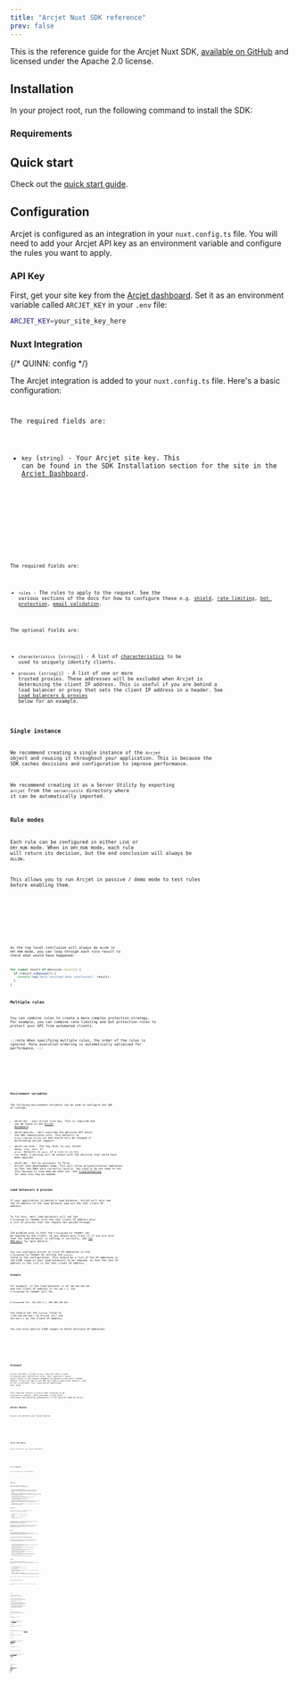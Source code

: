 ```yaml
---
title: "Arcjet Nuxt SDK reference"
prev: false
---
```






[<SDKVersionNuxt />](https://www.npmjs.com/package/@arcjet/nuxt)

This is the reference guide for the Arcjet Nuxt SDK, [available on
GitHub](https://github.com/arcjet/arcjet-js) and licensed under the Apache 2.0
license.

<WhatIsArcjet />

## Installation

In your project root, run the following command to install the SDK:

<Installation showFrameworkSwitcher={false} />

### Requirements

<Requirements />

## Quick start

Check out the [quick start guide](/get-started?f=nuxt).

## Configuration

Arcjet is configured as an integration in your `nuxt.config.ts` file. You will
need to add your Arcjet API key as an environment variable and configure the
rules you want to apply.

### API Key

First, get your site key from the [Arcjet dashboard](https://app.arcjet.com).
Set it as an environment variable called `ARCJET_KEY` in your `.env` file:

```bash
ARCJET_KEY=your_site_key_here
```

### Nuxt Integration

{/* QUINN: config */}

The Arcjet integration is added to your `nuxt.config.ts` file. Here's a basic
configuration:

<Code
  code={removeTSCCommentDirectives(ConfigurationTS)}
  lang="ts"
  title="nuxt.config.ts"
/>

The required fields are:

- `key` (`string`) - Your Arcjet site key. This can be found in the SDK
  Installation section for the site in the [Arcjet
  Dashboard](https://app.arcjet.com).

<Tabs>
  <TabItem label="TS">
    <Code code={ConfigurationInitTS} title="server/utils/arcjet.ts" lang="ts" />
  </TabItem>
  <TabItem label="JS">
    <Code code={ConfigurationInitJS} title="server/utils/arcjet.js" lang="js" />
  </TabItem>
</Tabs>

The required fields are:

- `rules` - The rules to apply to the request. See the various sections of the
  docs for how to configure these e.g. [shield](/shield/reference?f=bun), [rate
  limiting](/rate-limiting/reference?f=bun), [bot
  protection](/bot-protection/reference?f=bun), [email
  validation](/email-validation/reference?f=bun).

The optional fields are:

- `characteristics` (`string[]`) - A list of
  [characteristics](/fingerprints#built-in-characteristics) to be used to
  uniquely identify clients.
- `proxies` (`string[]`) - A list of one or more trusted proxies. These
  addresses will be excluded when Arcjet is determining the client IP address.
  This is useful if you are behind a load balancer or proxy that sets the client
  IP address in a header. See [Load balancers &
  proxies](#load-balancers--proxies) below for an example.

### Single instance

We recommend creating a single instance of the `Arcjet` object and reusing it
throughout your application. This is because the SDK caches decisions and
configuration to improve performance.

We recommend creating it as a Server Utility by exporting `arcjet` from the
`server/utils` directory where it can be automatically imported.

### Rule modes

Each rule can be configured in either `LIVE` or `DRY_RUN` mode. When in
`DRY_RUN` mode, each rule will return its decision, but the end conclusion will
always be `ALLOW`.

This allows you to run Arcjet in passive / demo mode to test rules before
enabling them.

<Tabs>
  <TabItem label="TS">
    <Code
      code={removeTSCCommentDirectives(RuleModesConfigTS)}
      lang="ts"
      title="server/utils/arcjet.ts"
    />
  </TabItem>
  <TabItem label="JS">
    <Code
      code={removeTSCCommentDirectives(RuleModesConfigJS)}
      lang="js"
      title="server/utils/arcjet.js"
    />
  </TabItem>
</Tabs>

As the top level conclusion will always be `ALLOW` in `DRY_RUN` mode, you can
loop through each rule result to check what would have happened:

```ts
for (const result of decision.results) {
  if (result.isDenied()) {
    console.log("Rule returned deny conclusion", result);
  }
}
```

### Multiple rules

You can combine rules to create a more complex protection strategy. For example,
you can combine rate limiting and bot protection rules to protect your API from
automated clients.

:::note
When specifying multiple rules, the order of the rules is ignored. Rule
execution ordering is automatically optimized for performance.
:::

<Tabs>
  <TabItem label="TS">
    <Code
      code={removeTSCCommentDirectives(MultipleRulesTS)}
      lang="ts"
      title="server/utils/arcjet.ts"
    />
  </TabItem>
  <TabItem label="JS">
    <Code
      code={removeTSCCommentDirectives(MultipleRulesJS)}
      lang="js"
      title="server/utils/arcjet.js"
    />
  </TabItem>
</Tabs>

### Environment variables

The following environment variables can be used to configure the SDK at runtime:

- `ARCJET_KEY` - Your Arcjet site key. This is required and can be found in the
  [Arcjet dashboard](https://app.arcjet.com).
- `ARCJET_BASE_URL` - Will override the decision API which the SDK communicates
  with. This defaults to `https://decide.arcjet.com` and should only be changed
  if directed by Arcjet support.
- `ARCJET_LOG_LEVEL` - The log level to use, either `debug`, `info`, `warn`, or
  `error`. Defaults to `warn`. If a rule is in dry run mode, a warning will be
  output with the decision that would have been applied.
- `ARCJET_ENV` - Set to `development` to force Arcjet into development mode.
  This will allow private/internal addresses so that the SDKs work correctly
  locally. You usually do not need to set this because it uses `NODE_ENV` when
  set. See
  [Troubleshooting](/troubleshooting#generatefingerprint-ip-is-empty--failed_precondition-client-ip-not-provided)
  for when this may be needed.

### Load balancers & proxies

If your application is behind a load balancer, Arcjet will only see the IP
address of the load balancer and not the real client IP address.

To fix this, most load balancers will set the `X-Forwarded-For` header with the
real client IP address plus a list of proxies that the request has passed
through.

The problem with is that the `X-Forwarded-For` header can be spoofed by the
client, so you should only trust it if you are sure that the load balancer is
setting it correctly. See [the MDN
docs](https://developer.mozilla.org/en-US/docs/Web/HTTP/Headers/X-Forwarded-For)
for more details.

You can configure Arcjet to trust IP addresses in the `X-Forwarded-For` header
by setting the `proxies` field in the configuration. This should be a list of
the IP addresses or the CIDR range of your load balancers to be removed, so that
the last IP address in the list is the real client IP address.

#### Example

For example, if the load balancer is at `100.100.100.100` and the client IP
address is `192.168.1.1`, the `X-Forwarded-For` header will be:

```http
X-Forwarded-For: 192.168.1.1, 100.100.100.100
```

You should set the `proxies` field to `["100.100.100.100"]` so Arcjet will use
`192.168.1.1` as the client IP address.

You can also specify CIDR ranges to match multiple IP addresses.

<Tabs>
  <TabItem label="TS">
    <Code
      code={removeTSCCommentDirectives(ProxiesConfigTS)}
      lang="ts"
      title="server/utils/arcjet.ts"
    />
  </TabItem>
  <TabItem label="JS">
    <Code
      code={removeTSCCommentDirectives(ProxiesConfigJS)}
      lang="js"
      title="server/utils/arcjet.js"
    />
  </TabItem>
</Tabs>

## Protect

Arcjet provides a single `protect` function that is used to execute your
protection rules. This requires a `request` object which is the request
argument as passed to the Astro request handler. Rules you add to the SDK may
require additional details, such as the `validateEmail` rule requiring an
additional `email` prop.

This function returns a `Promise` that resolves to an `ArcjetDecision` object,
which provides a high-level conclusion and detailed explanations of the decision
made by Arcjet.

### Server Routes

Arcjet can protect your Server Routes.

<Tabs>
  <TabItem label="TS">
    <Code
      code={removeTSCCommentDirectives(ServerRoutesTS)}
      lang="ts"
      title="server/routes/protected.get.ts"
    />
  </TabItem>
  <TabItem label="JS">
    <Code
      code={removeTSCCommentDirectives(ServerRoutesJS)}
      lang="js"
      title="server/routes/protected.get.js"
    />
  </TabItem>
</Tabs>

### Server API Routes

Arcjet can protect your Server API Routes.

<Tabs>
  <TabItem label="TS">
    <Code
      code={removeTSCCommentDirectives(ServerAPIRoutesTS)}
      lang="ts"
      title="server/api/protected.post.ts"
    />
  </TabItem>
  <TabItem label="JS">
    <Code
      code={removeTSCCommentDirectives(ServerAPIRoutesJS)}
      lang="js"
      title="server/api/protected.post.js"
    />
  </TabItem>
</Tabs>

### Server Middleware

Arcjet can protect your Server Middleware.

<Tabs>
  <TabItem label="TS">
    <Code
      code={removeTSCCommentDirectives(ServerMiddlewareTS)}
      lang="ts"
      title="server/middleware/protect.ts"
    />
  </TabItem>
  <TabItem label="JS">
    <Code
      code={removeTSCCommentDirectives(ServerMiddlewareJS)}
      lang="js"
      title="server/middleware/protect.js"
    />
  </TabItem>
</Tabs>

## Decision

The `protect` function function returns a `Promise` that resolves to an
`ArcjetDecision` object. This contains the following properties:

- `id` (`string`) - The unique ID for the request. This can be used to look up
  the request in the Arcjet dashboard. It is prefixed with `req_` for decisions
  involving the Arcjet cloud API. For decisions taken locally, the prefix is
  `lreq_`.
- `conclusion` (`"ALLOW" | "DENY" | "CHALLENGE" | "ERROR"`) - The final
  conclusion based on evaluating each of the configured rules. If you wish to
  accept Arcjet's recommended action based on the configured rules then you can
  use this property.
- `reason` (`ArcjetReason`) - An object containing more detailed
  information about the conclusion.
- `results` (`ArcjetRuleResult[]`) - An array of `ArcjetRuleResult` objects
  containing the results of each rule that was executed.
- `ttl` (`uint32`) - The time-to-live for the decision in seconds. This is the
  time that the decision is valid for. After this time, the decision will be
  re-evaluated. The SDK automatically caches `DENY` decisions for the length of
  the TTL.
- `ip` (`ArcjetIpDetails`) - An object containing Arcjet's analysis of the
  client IP address. See IP analysis below for more information.

### Conclusion

The `ArcjetDecision` object has the following methods that should be used to
check the conclusion:

- `isAllowed()` (`bool`) - The request should be allowed.
- `isDenied()` (`bool`) - The request should be denied.
- `isErrored()` (`bool`) - There was an unrecoverable error.

The conclusion will be the highest-severity finding when evaluating the configured
rules. `"DENY"` is the highest severity, followed by `"CHALLENGE"`, then `"ERROR"` and
finally `"ALLOW"` as the lowest severity.

For example, when a bot protection rule returns an error and a validate email
rule returns a deny, the overall conclusion would be deny. To access the error
you would have to use the `results` property on the decision.

### Reason

The `reason` property of the `ArcjetDecision` object contains an `ArcjetReason`
object which provides more detailed information about the conclusion. This is
the final decision reason and is based on the configured rules.

The `ArcjetReason` object has the following methods that can be used to check
which rule caused the conclusion:

It will always be the highest-priority rule that produced that conclusion,
to inspect other rules consider iterating over the `results` property on the decision.

- `isBot()` (`bool`) - Returns `true` if the bot protection rules have been
  applied and the request was considered to have been made by a bot.
- `isEmail()` (`bool`) - Returns `true` if the email rules have been applied and
  the email address has a problem.
- `isRateLimit()` (`bool`) - Returns `true` if the rate limit rules have been
  applied and the request has exceeded the rate limit.
- `isSensitiveInfo()` (`bool`) - Returns `true` if sensitive info rules have
  been applied and sensitive info has been detected.
- `isShield()` (`bool`) - Returns `true` if the shield rules have been applied
  and the request is suspicious based on analysis by Arcjet Shield WAF.
- `isError()` (`bool`) - Returns `true` if there was an error processing the
  request.

### Results

The `results` property of the `ArcjetDecision` object contains an array of
`ArcjetRuleResult` objects. There will be one for each configured rule so you
can inspect the individual results:

- `id` (`string`) - The ID of the rule result. Not yet implemented.
- `state` (`ArcjetRuleState`) - Whether the rule was executed or not.
- `conclusion` (`ArcjetConclusion`) - The conclusion of the rule. This will be
  one of the above conclusions: `ALLOW`, `DENY`, `CHALLENGE`, or `ERROR`.
- `reason` (`ArcjetReason`) - An object containing more detailed information
  about the conclusion for this rule. Each rule type has its own reason object
  with different properties.

You can iterate through the results and check the conclusion for each rule.

```ts
for (const result of decision.results) {
  console.log("Rule Result", result);
}
```

This example will log the full result as well as each rate limit rule:

<Tabs>
  <TabItem label="TS">
    <Code
      code={removeTSCCommentDirectives(DecisionLogConfigTS)}
      lang="ts"
      title="server/utils/arcjet.ts"
    />
    <Code
      code={removeTSCCommentDirectives(DecisionLogTS)}
      lang="ts"
      title="server/api/protected.get.ts"
    />
  </TabItem>
  <TabItem label="JS">
    <Code
      code={removeTSCCommentDirectives(DecisionLogConfigJS)}
      lang="js"
      title="server/utils/arcjet.js"
    />
    <Code
      code={removeTSCCommentDirectives(DecisionLogJS)}
      lang="ts"
      title="server/api/protected.get.js"
    />
  </TabItem>
</Tabs>

#### Rule state

The `state` property of the `ArcjetRuleResult` object is an `ArcjetRuleState`.
Each rule is evaluated individually and can be in one of the following states:

- `DRY_RUN` - The rule was executed in dry run mode. This means that the rule
  was executed but the conclusion was not applied to the request. This is useful
  for testing rules before enabling them.
- `RUN` - The rule was executed and the conclusion was applied to the request.
- `NOT_RUN` - The rule was not executed. This can happen if another rule has
  already reached a conclusion that applies to the request. For example, if a
  rate limit rule is configured then these are evaluated before all other rules.
  If the client has reached the maximum number of requests then other rules will
  not be evaluated.
- `CACHED` - The rule was not executed because the previous result was cached.
  Results are cached when the decision conclusion is `DENY`. Subsequent requests
  from the same client will not be evaluated against the rule until the cache
  expires.

#### Rule reason

The `reason` property of the `ArcjetRuleResult` object contains an
`ArcjetReason` object which provides more detailed information about the
conclusion for that configured rule.

##### Shield

The `ArcjetReason` object for shield rules has the following properties:

```ts
shieldTriggered: boolean;
```

{/* TODO(#): Uncomment once nuxt shield docs are done */}
{/* See the [shield documentation](/shield/reference?f=nuxt) for more information */}
{/* about these properties. */}

##### Bot protection

The `ArcjetReason` object for bot protection rules has the following properties:

```ts
allowed: string[];
denied: string[];
```

Each of the `allowed` and `denied` arrays contains the identifiers of the bots
allowed or denied from our [full list of bots](https://arcjet.com/bot-list).

##### Rate limiting

The `ArcjetReason` object for rate limiting rules has the following properties:

```ts
max: number;
remaining: number;
window: number;
reset: number;
```

{/* TODO(#): Uncomment once nuxt rate limit docs are done */}
{/* See the [rate limiting documentation](/rate-limiting/reference?f=nuxt) for more */}
{/* information about these properties. */}

##### Email validation & verification

The `ArcjetReason` object for email rules has the following properties:

```ts
emailTypes: ArcjetEmailType[];
```

An `ArcjetEmailType` is one of the following strings:

```ts
"DISPOSABLE" | "FREE" | "NO_MX_RECORDS" | "NO_GRAVATAR" | "INVALID";
```

{/* TODO(#): Uncomment once nuxt email validation docs are done */}
{/* See the [email validation documentation](/email-validation/reference?f=nuxt) for */}
{/* more information about these properties. */}

### IP analysis

<IPAnalysis />

#### Example

<Tabs>
  <TabItem label="TS">
    <Code
      code={removeTSCCommentDirectives(DecisionLogConfigTS)}
      lang="ts"
      title="server/utils/arcjet.ts"
    />
    <Code
      code={removeTSCCommentDirectives(DecisionLogTS)}
      lang="ts"
      title="server/api/protected.get.ts"
    />
  </TabItem>
  <TabItem label="JS">
    <Code
      code={removeTSCCommentDirectives(DecisionLogConfigJS)}
      lang="js"
      title="server/utils/arcjet.js"
    />
    <Code
      code={removeTSCCommentDirectives(DecisionLogJS)}
      lang="ts"
      title="server/api/protected.get.js"
    />
  </TabItem>
</Tabs>

For the IP address `8.8.8.8` you might get the following response. Only the
fields we have data for will be returned:

```json
{
  "name": "Hello United States!",
  "ip": {
    "country": "US",
    "countryName": "United States",
    "continent": "NA",
    "continentName": "North America",
    "asn": "AS15169",
    "asnName": "Google LLC",
    "asnDomain": "google.com"
  }
}
```

## Error handling

Arcjet is designed to fail open so that a service issue or misconfiguration does
not block all requests. The SDK will also time out and fail open after 1000ms
when `NODE_ENV` or `ARCJET_ENV` is `development` and 500ms otherwise. However,
in most cases, the response time will be less than 20-30ms.

If there is an error condition when processing the rule, Arcjet will return an
`ERROR` result for that rule and you can check the `message` property on the rule's
error result for more information.

If all other rules that were run returned an `ALLOW` result, then the final Arcjet
conclusion will be `ERROR`.

<Tabs>
  <TabItem label="TS">
    <Code
      code={removeTSCCommentDirectives(ErrorHandlingTS)}
      lang="ts"
      title="server/api/protected.get.ts"
    />
  </TabItem>
  <TabItem label="JS">
    <Code
      code={removeTSCCommentDirectives(ErrorHandlingJS)}
      lang="js"
      title="server/api/protected.get.js"
    />
  </TabItem>
</Tabs>

The [@arcjet/inspect](https://www.npmjs.com/@arcjet/inspect) package provides
utilities for dealing with common errors.

<Tabs>
  <TabItem label="TS">
    <Code
      code={removeTSCCommentDirectives(ErrorInspectTS)}
      lang="ts"
      title="server/api/protected.get.ts"
    />
  </TabItem>
  <TabItem label="JS">
    <Code
      code={removeTSCCommentDirectives(ErrorInspectJS)}
      lang="js"
      title="server/api/protected.get.js"
    />
  </TabItem>
</Tabs>

## Ad hoc rules

Sometimes it is useful to add additional protection via a rule based on the
logic in your handler; however, you usually want to inherit the rules, cache,
and other configuration from our primary SDK. This can be achieved using the
`withRule` function which accepts an ad-hoc rule and can be chained to add
multiple rules. It returns an augmented client with the specialized `protect`
function.

<Tabs>
  <TabItem label="TS">
    <Code
      code={removeTSCCommentDirectives(WithRuleTS)}
      lang="ts"
      title="server/api/protected.get.ts"
    />
  </TabItem>
  <TabItem label="JS">
    <Code
      code={removeTSCCommentDirectives(WithRuleJS)}
      lang="js"
      title="server/api/protected.get.js"
    />
  </TabItem>
</Tabs>

## IP address detection

Arcjet will automatically detect the IP address of the client making the request
based on the context provided. The implementation is open source in our
[@arcjet/ip package](https://github.com/arcjet/arcjet-js/blob/main/ip).

In development environments (`NODE_ENV === "development"` or
`ARCJET_ENV === "development"`), we allow private/internal addresses so that the
SDKs work correctly locally.

## Client override

The default client can be overridden. If no client is specified, a default one
will be used. Generally you should not need to provide a client - the Arcjet
Astro SDK will automatically handle this for you.

<Tabs>
  <TabItem label="TS">
    <Code
      code={removeTSCCommentDirectives(ClientOverrideTS)}
      lang="ts"
      title="server/utils/arcjet.ts"
    />
  </TabItem>
  <TabItem label="JS">
    <Code
      code={removeTSCCommentDirectives(ClientOverrideJS)}
      lang="js"
      title="server/utils/arcjet.js"
    />
  </TabItem>
</Tabs>

## Version support

### Node

<NodeVersions />

### Nuxt

Arcjet supports Nuxt 4.

[Technical support](/support) is provided for the current major
version of the Arcjet SDK for all users and for the current and previous major
versions for paid users. We will provide security fixes for the current and
previous major versions.

<Comments />
